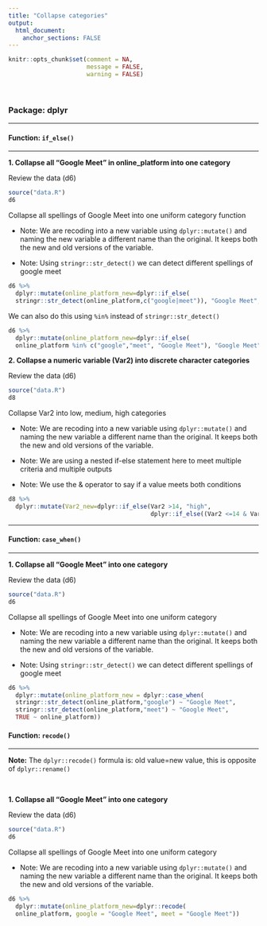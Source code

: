 ```yaml
---
title: "Collapse categories"
output: 
  html_document:
    anchor_sections: FALSE
---
```


```r
knitr::opts_chunk$set(comment = NA,
                      message = FALSE,
                      warning = FALSE)
```

<br>

### Package: dplyr

---

#### Function: `if_else()`

---

**1\. Collapse all "Google Meet" in online_platform into one category**

Review the data (d6)

```r

source("data.R")
d6

```

Collapse all spellings of Google Meet into one uniform category function

* Note: We are recoding into a new variable using `dplyr::mutate()` and naming the new variable a different name than the original. It keeps both the new and old versions of the variable. 

* Note: Using `stringr::str_detect()` we can detect different spellings of google meet

```r

d6 %>%  
  dplyr::mutate(online_platform_new=dplyr::if_else(
  stringr::str_detect(online_platform,c("google|meet")), "Google Meet", online_platform))

```

We can also do this using `%in%` instead of `stringr::str_detect()`

```r

d6 %>%  
  dplyr::mutate(online_platform_new=dplyr::if_else(
  online_platform %in% c("google","meet", "Google Meet"), "Google Meet", online_platform))

```


**2\. Collapse a numeric variable (Var2) into discrete character categories**

Review the data (d6)

```r

source("data.R")
d8

```

Collapse Var2 into low, medium, high categories

* Note: We are recoding into a new variable using `dplyr::mutate()` and naming the new variable a different name than the original. It keeps both the new and old versions of the variable. 

* Note: We are using a nested if-else statement here to meet multiple criteria and multiple outputs

* Note: We use the & operator to say if a value meets both conditions

```r

d8 %>%  
  dplyr::mutate(Var2_new=dplyr::if_else(Var2 >14, "high",
                                        dplyr::if_else((Var2 <=14 & Var2 >6), "medium", "low")))

```

---

#### Function: `case_when()`

---

**1\. Collapse all "Google Meet" into one category**

Review the data (d6)

```r

source("data.R")
d6

```

Collapse all spellings of Google Meet into one uniform category

* Note: We are recoding into a new variable using `dplyr::mutate()` and naming the new variable a different name than the original. It keeps both the new and old versions of the variable. 

* Note: Using `stringr::str_detect()` we can detect different spellings of google meet

```r

d6 %>%  
  dplyr::mutate(online_platform_new = dplyr::case_when(
  stringr::str_detect(online_platform,"google") ~ "Google Meet", 
  stringr::str_detect(online_platform,"meet") ~ "Google Meet", 
  TRUE ~ online_platform))

```


#### Function: `recode()`

---

**Note:**  The `dplyr::recode()` formula is: old value=new value, this is opposite of `dplyr::rename()`

<br>

**1\. Collapse all "Google Meet" into one category**

Review the data (d6)

```r

source("data.R")
d6

```

Collapse all spellings of Google Meet into one uniform category

* Note: We are recoding into a new variable using `dplyr::mutate()` and naming the new variable a different name than the original. It keeps both the new and old versions of the variable. 

```r

d6 %>%  
  dplyr::mutate(online_platform_new=dplyr::recode(
  online_platform, google = "Google Meet", meet = "Google Meet"))

```


